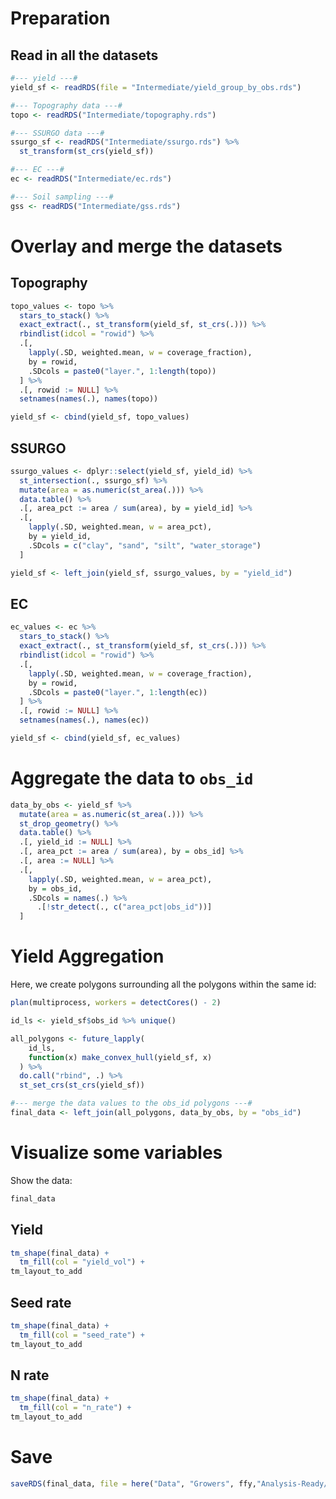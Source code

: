 # Preparation

## Read in all the datasets

```r
#--- yield ---#
yield_sf <- readRDS(file = "Intermediate/yield_group_by_obs.rds")
```

```r
#--- Topography data ---#
topo <- readRDS("Intermediate/topography.rds")
```

```r
#--- SSURGO data ---#
ssurgo_sf <- readRDS("Intermediate/ssurgo.rds") %>%
  st_transform(st_crs(yield_sf))
```

```r
#--- EC ---#
ec <- readRDS("Intermediate/ec.rds")
```

```r
#--- Soil sampling ---#
gss <- readRDS("Intermediate/gss.rds")
```

# Overlay and merge the datasets 

## Topography

```r
topo_values <- topo %>%
  stars_to_stack() %>%
  exact_extract(., st_transform(yield_sf, st_crs(.))) %>%
  rbindlist(idcol = "rowid") %>%
  .[,
    lapply(.SD, weighted.mean, w = coverage_fraction),
    by = rowid,
    .SDcols = paste0("layer.", 1:length(topo))
  ] %>%
  .[, rowid := NULL] %>%
  setnames(names(.), names(topo))

yield_sf <- cbind(yield_sf, topo_values)
```

## SSURGO

```r
ssurgo_values <- dplyr::select(yield_sf, yield_id) %>%
  st_intersection(., ssurgo_sf) %>%
  mutate(area = as.numeric(st_area(.))) %>%
  data.table() %>%
  .[, area_pct := area / sum(area), by = yield_id] %>%
  .[,
    lapply(.SD, weighted.mean, w = area_pct),
    by = yield_id,
    .SDcols = c("clay", "sand", "silt", "water_storage")
  ]

yield_sf <- left_join(yield_sf, ssurgo_values, by = "yield_id")
```

## EC

```r
ec_values <- ec %>%
  stars_to_stack() %>%
  exact_extract(., st_transform(yield_sf, st_crs(.))) %>%
  rbindlist(idcol = "rowid") %>%
  .[,
    lapply(.SD, weighted.mean, w = coverage_fraction),
    by = rowid,
    .SDcols = paste0("layer.", 1:length(ec))
  ] %>%
  .[, rowid := NULL] %>%
  setnames(names(.), names(ec))

yield_sf <- cbind(yield_sf, ec_values)
```

# Aggregate the data to `obs_id` 

```r
data_by_obs <- yield_sf %>% 
  mutate(area = as.numeric(st_area(.))) %>%
  st_drop_geometry() %>% 
  data.table() %>% 
  .[, yield_id := NULL] %>% 
  .[, area_pct := area / sum(area), by = obs_id] %>% 
  .[, area := NULL] %>% 
  .[, 
    lapply(.SD, weighted.mean, w = area_pct), 
    by = obs_id, 
    .SDcols = names(.) %>% 
      .[!str_detect(., c("area_pct|obs_id"))]
  ]  

```

# Yield Aggregation

Here, we create polygons surrounding all the polygons within the same id:

```r
plan(multiprocess, workers = detectCores() - 2)

id_ls <- yield_sf$obs_id %>% unique()

all_polygons <- future_lapply(
    id_ls, 
    function(x) make_convex_hull(yield_sf, x)
  ) %>% 
  do.call("rbind", .) %>% 
  st_set_crs(st_crs(yield_sf))

#--- merge the data values to the obs_id polygons ---#
final_data <- left_join(all_polygons, data_by_obs, by = "obs_id")  

```

# Visualize some variables

Show the data:

```r
final_data
```  

## Yield

```r
tm_shape(final_data) +
  tm_fill(col = "yield_vol") +
tm_layout_to_add
```  

## Seed rate

```r
tm_shape(final_data) +
  tm_fill(col = "seed_rate") +
tm_layout_to_add
```  

## N rate

```r
tm_shape(final_data) +
  tm_fill(col = "n_rate") +
tm_layout_to_add
```  

# Save

```r
saveRDS(final_data, file = here("Data", "Growers", ffy,"Analysis-Ready/analysis_data.rds"))
```

 

